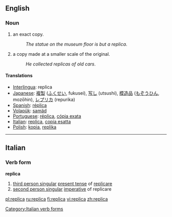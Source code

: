 ==English==
===Noun===
#an exact copy.
#:''The statue on the museum floor is but a replica''.
#a copy made at a smaller scale of the original.
#:''He collected replicas of old cars''.

==== Translations ====
*[[Interlingua]]: replica
*[[Japanese]]: [[複製]] ([[ふくせい]], fukusei), [[写し]] (utsushi), [[模造品]] ([[もぞうひん]], mozōhin), [[レプリカ]] (repurika)
*[[Spanish]]: [[réplica]]
*[[Volapük]]: [[samäd]]
*[[Portuguese]]: [[réplica]], [[cópia exata]]
*[[Italian]]: [[replica]], [[copia esatta]]
*[[Polish]]: [[kopia]], [[replika]]

----

==Italian==

===Verb form===
'''replica'''

# [[third person singular]]  [[present tense]] of [[replicare]]
# [[second person singular]] [[imperative]] of replicare

[[Category:Italian verb forms]]

[[pl:replica]]
[[ru:replica]]
[[fi:replica]]
[[vi:replica]]
[[zh:replica]]